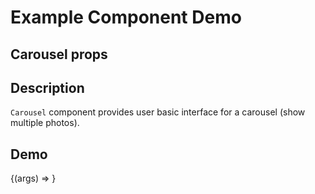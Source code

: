 
<Meta title="Example/Carousel" component={Carousel} />

# Example Component Demo

## Carousel props
<Props of={Carousel} />

## Description

`Carousel` component provides user basic interface for a carousel (show multiple photos).

## Demo

<Canvas>
  <Story name="Example Carousel">
    {(args) => <Carousel {...args} />}
  </Story>
</Canvas>
